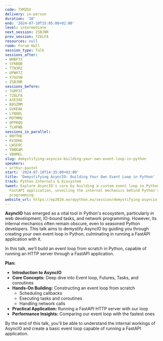 ```yaml
---
code: 7XMZGV
delivery: in-person
duration: '30'
end: '2024-07-10T15:05:00+02:00'
level: intermediate
next_session: ZSBJNR
prev_session: 7Z8LFA
resources: null
room: Forum Hall
session_type: Talk
sessions_after:
- NMBFTX
- SYKBQB
- TTN3RZ
- UPWH7Z
- X7GUSW
- ZSBJNR
sessions_before:
- 7GRP3T
- 7Z8LFA
- A3E3XE
- B8SZMM
- GVKEAK
- LYNADL
- M9TMMQ
- QPPRQQ
- TLHPWB
sessions_in_parallel:
- 8NYTHE
- KV3DHG
- LWSF9C
- TBBKAM
- VBHMEL
slug: demystifying-asyncio-building-your-own-event-loop-in-python
speakers:
- arthur-pastel
start: '2024-07-10T14:35:00+02:00'
title: 'Demystifying AsyncIO: Building Your Own Event Loop in Python'
track: Python Internals & Ecosystem
tweet: Explore AsyncIO's core by building a custom event loop in Python to power a
  FastAPI application, unveiling the internal mechanics behind Python's asynchronous
  programming.
website_url: https://ep2024.europython.eu/session/demystifying-asyncio-building-your-own-event-loop-in-python
---
```


**AsyncIO** has emerged as a vital tool in Python's ecosystem, particularly in web development, IO-bound tasks, and network programming. However, its internal mechanics often remain obscure, even to seasoned Python developers. This talk aims to demystify AsyncIO by guiding you through creating your own event loop in Python, culminating in running a FastAPI application with it.

In this talk, we’ll build an event loop from scratch in Python, capable of running an HTTP server through a FastAPI application.

**Plan:**

- **Introduction to AsyncIO**
- **Core Concepts:** Deep dive into Event loop, Futures, Tasks, and coroutines
- **Hands-On Building:** Constructing an event loop from scratch
    - Scheduling callbacks
    - Executing tasks and coroutines
    - Handling network calls
- **Practical Application:** Running a FastAPI HTTP server with our loop
- **Performance Insights:** Comparing our event loop with the fastest ones

By the end of this talk, you'll be able to understand the internal workings of AsyncIO and create a basic event loop capable of running a FastAPI application.
